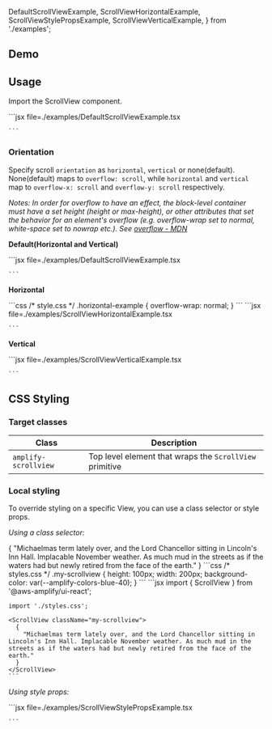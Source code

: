 
  DefaultScrollViewExample,
  ScrollViewHorizontalExample,
  ScrollViewStylePropsExample,
  ScrollViewVerticalExample,
} from './examples';

## Demo

<ScrollViewDemo />

## Usage

Import the ScrollView component.

<Example>
  <DefaultScrollViewExample />
  <ExampleCode>
    ```jsx file=./examples/DefaultScrollViewExample.tsx

    ```

  </ExampleCode>
</Example>

### Orientation

Specify scroll `orientation` as `horizontal`, `vertical` or none(default). None(default) maps to `overflow: scroll`, while `horizontal` and `vertical` map to `overflow-x: scroll` and `overflow-y: scroll` respectively.

_Notes: In order for overflow to have an effect, the block-level container must have a set height (height or max-height), or other attributes that set the behavior for an element's overflow (e.g. overflow-wrap set to normal, white-space set to nowrap etc.). See [overflow - MDN](https://developer.mozilla.org/en-US/docs/Web/CSS/overflow)_

**Default(Horizontal and Vertical)**

<Example>
  <DefaultScrollViewExample />
  <ExampleCode>
    ```jsx file=./examples/DefaultScrollViewExample.tsx

    ```

  </ExampleCode>
</Example>

**Horizontal**

<Example>
  <ScrollViewHorizontalExample />
  <ExampleCode>
    ```css
    /* style.css */
    .horizontal-example {
      overflow-wrap: normal;
    }
    ```
  </ExampleCode>
  <ExampleCode>
    ```jsx file=./examples/ScrollViewHorizontalExample.tsx

    ```

  </ExampleCode>
</Example>

**Vertical**

<Example>
  <ScrollViewVerticalExample />
  <ExampleCode>
    ```jsx file=./examples/ScrollViewVerticalExample.tsx

    ```

  </ExampleCode>
</Example>

## CSS Styling

### Target classes

| Class                | Description                                             |
| -------------------- | ------------------------------------------------------- |
| `amplify-scrollview` | Top level element that wraps the `ScrollView` primitive |

### Local styling

To override styling on a specific View, you can use a class selector or style props.

_Using a class selector:_

<Example>
  <ScrollView className="my-scrollview">
    {
      "Michaelmas term lately over, and the Lord Chancellor sitting in Lincoln's Inn Hall. Implacable November weather. As much mud in the streets as if the waters had but newly retired from the face of the earth."
    }
  </ScrollView>
  <ExampleCode>
  ```css
  /* styles.css */
  .my-scrollview {
    height: 100px;
    width: 200px;
    background-color: var(--amplify-colors-blue-40);
  }
  ```
  </ExampleCode>
  <ExampleCode>
    ```jsx
    import { ScrollView } from '@aws-amplify/ui-react';

    import './styles.css';

    <ScrollView className="my-scrollview">
      {
        "Michaelmas term lately over, and the Lord Chancellor sitting in Lincoln's Inn Hall. Implacable November weather. As much mud in the streets as if the waters had but newly retired from the face of the earth."
      }
    </ScrollView>
    ```

  </ExampleCode>
</Example>

_Using style props:_

<Example>
  <ScrollViewStylePropsExample />
  <ExampleCode>
    ```jsx file=./examples/ScrollViewStylePropsExample.tsx

    ```

  </ExampleCode>
</Example>

